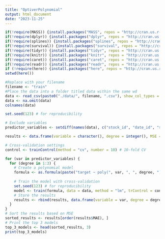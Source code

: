 ```yaml
---
title: "OptiverPolynomial"
output: html_document
date: "2023-11-25"
---
```


```r
if(!require(MASS)) {install.packages("MASS", repos = "http://cran.us.r-project.org"); library(MASS) }
if(!require(dplyr)) {install.packages("dplyr", repos = "http://cran.us.r-project.org"); library(dplyr) }
if(!require(splines)) {install.packages("splines", repos = "http://cran.us.r-project.org"); library("splines")}
if(!require(survival)) {install.packages("survival", repos = "http://cran.us.r-project.org"); library(survival)}
if(!require(tidyr)) {install.packages("tidyr", repos = "http://cran.us.r-project.org"); library(tidyr)}
if(!require(knitr)) {install.packages("knitr", repos = "http://cran.us.r-project.org"); library(knitr)}
if(!require(caret)) {install.packages("caret", repos = "http://cran.us.r-project.org"); library(caret)}
if(!require(readr)) {install.packages("readr", repos = "http://cran.us.r-project.org"); library(readr)}
if (!require(here)) {install.packages("here", repos = "http://cran.us.r-project.org"); library(here)}
setwd(here())
```

```r
#Replace with your filename
filename <- "train"
#Place the data into a folder titled data within the same wd
data <- read_csv(paste0("./data/", filename, ".csv"), show_col_types = FALSE)
data <- na.omit(data)
colnames(data)
```

```r
set.seed(123) # for reproducibility

# Exclude variables
predictor_variables <- setdiff(names(data), c("stock_id", "date_id", "seconds_in_bucket", "time_id", "target", "row_id", "imbalance_buy_sell_flag", "seconds_in_bucket"))

results <- data.frame(variable = character(), degree = integer(), MSE = numeric())

# Cross-validation settings
control <- trainControl(method = "cv", number = 10) # 10-fold CV

for (var in predictor_variables) {
  for (degree in 1:3) {
    # Create a polynomial model
    formula <- as.formula(paste("target ~ poly(", var, ", ", degree, ")", sep=""))
    
    # Train the model with cross-validation
    set.seed(123) # for reproducibility
    model <- train(formula, data = data, method = "lm", trControl = control)
    # Store the results
    results <- rbind(results, data.frame(variable = var, degree = degree, MAE = mean(model$results$MAE)))
  }
}
# Sort the results based on MSE
sorted_results <- results[order(results$MAE), ]
# Print the top 3 models
top_3_models <- head(sorted_results, 3)
print(top_3_models)
```